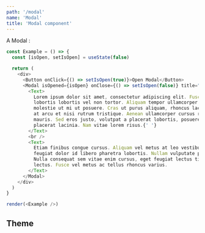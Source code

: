```yaml
---
path: '/modal'
name: 'Modal'
title: 'Modal component'
---
```


A Modal :

```js
const Example = () => {
  const [isOpen, setIsOpen] = useState(false)

  return (
    <div>
      <Button onClick={() => setIsOpen(true)}>Open Modal</Button>
      <Modal isOpened={isOpen} onClose={() => setIsOpen(false)} title="This is the modal's title">
        <Text>
          Lorem ipsum dolor sit amet, consectetur adipiscing elit. Fusce quis felis quis lorem
          lobortis lobortis vel non tortor. Aliquam tempor ullamcorper dolor vel ultricies. Etiam
          molestie ut mi ut posuere. Cras ut purus aliquam, rhoncus lacus quis, tristique mi. Nunc
          at arcu et nisi rutrum tristique. Aenean ullamcorper cursus rutrum. Praesent id maximus
          mauris. Sed eros justo, volutpat a placerat lobortis, posuere nec neque. Ut condimentum
          placerat lacinia. Nam vitae lorem risus.{' '}
        </Text>
        <br />
        <Text>
          Etiam finibus congue cursus. Aliquam vel metus at leo vestibulum rhoncus ac nec purus. Sed
          feugiat dolor id libero pharetra lobortis. Nullam vulputate pharetra odio ac malesuada.
          Nulla consequat sem vitae enim cursus, eget feugiat lectus tincidunt. Quisque at placerat
          lectus. Fusce vel metus ac tellus rhoncus varius.
        </Text>
      </Modal>
    </div>
  )
}

render(<Example />)
```

## Theme

<Theme name="modal" />
